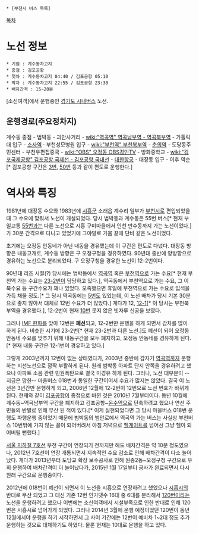  * [부천시 버스 목록]

[[목차]]

= 노선 정보 =
 * 기점 : 계수동차고지
 * 종점 : 김포공항
 * 첫차 : 계수동차고지 04:40 / 김포공항 05:10
 * 막차 : 계수동차고지 22:55 / 김포공항 23:30
 * 배차간격 : 15~20분

[소신여객]에서 운행중인 [[경기도 시내버스]] 노선.

== 운행경로(주요정차지) ==
계수동 종점 - 범박동 - 괴안사거리 - [[wiki:"역곡역" 역곡남부역 - 역곡북부역]] - 가톨릭대 입구 - [[소사역]] · 부천성모병원 입구 - [[wiki:"부천역" 부천북부역]] - [[춘의역]] - 도당동주민센터 - 부천우편집중국 - [[wiki:"OBS" 오정동 OBS경인TV]] - 방화중학교 - [[wiki:"김포국제공항" 김포공항 국제선 - 김포공항 국내선]] - [[대한항공]] - 대장동 입구 - 이후 역순[* 김포공항 구간은 [[부천 버스 3|3번]], [[부천 버스 50|50번]] 등과 같이 편도로 운행한다.]
= 역사와 특징 =
1981년에 대장동 수요와 1983년에 [[시흥군]] 소래읍 계수리 일부가 [[부천시]]로 편입되었을 때 그 수요에 맞춰서 노선이 개설되었다. 당시 범박동과 계수동은 55번 버스[* 현재 부일교통 [[부천 버스 55|55]]번과는 다른 노선으로 시흥 구미마을에서 인천 만수동까지 가는 노선이었다.]가 30분 간격으로 다니고 있었기에 그야말로 가뭄 끝에 단비 같은 노선이었다.

초기에는 오정동 안동네가 아닌 내동을 경유했는데 이 구간은 편도로 다녔다. 대장동 방향은 내동고개로, 계수동 방향은 구 오정구청을 경유하였다. 90년대 중반에 양방향으로 경유하는 노선으로 분리되었다. 구 오정구청을 경유한 노선이 12-2번이다.

90년대 리즈 시절(?) 당시에는 범박동에서 [[역곡역]] 혹은 [[부천역]]으로 가는 수요[* 현재 부천역 가는 수요는 [[부천 버스 23-2|23-2]]번이 담당하고 있다.], 역곡동에서 부천역으로 가는 수요, 그 이북수요 등 구간수요가 꽤나 있었다. 오죽했으면 휴일에 부천역으로 가는 수요로 입석을 가득 채울 정도.[* 그 당시 역곡동에는 [[부천 버스 5|5]]번도 있었는데, 이 노선 배차가 당시 기본 30분으로 좋지 않아서 대체로 12번 수요가 더 많았다.] 게다가 12, [[부천 버스 12-1|12-1]][* 이 당시는 부천북부역을 경유했다.], 12-2번이 현재 [[부천 버스 10|10]]번 못지 않은 빗자루 신공을 보였다.

그러나 [[외환위기|IMF 한파]]를 맞아 12번은 '''폐선'''되고, 12-2번만 운행을 하게 되면서 감차를 많이 하게 된다. 비슷한 시기에 23-2번[* 현재 23-2번과 다른 노선.]도 폐선이 되어 오정동 안동네 수요를 맞추기 위해 내동구간을 모두 폐지하고, 오정동 안동네를 경유하게 된다.[* 현재 내동 구간은 12-1번이 경유하고 있다.]

그렇게 2003년까지 12번이 없는 상태였다가, 2003년 중반에 갑자기 [[역곡역]]까지 운행하는 지선노선으로 깜짝 부활하게 된다. 원래 범박동 아파트 단지 안쪽을 경유하려고 했으나 아파트 소음 관련 민원폭탄으로 결국 미경유 하게 된다. 그러나, 노선 대부분이 --지금은 망한-- 마을버스 018번과 동일한 구간이어서 수요가 많지는 않았다. 결국 이 노선은 3년간만 운행하게 되고, 2006년 12월에 12-2번이 12번으로 노선 번호가 바뀌게 된다. 현재와 같이 [[김포공항]]이 종점으로 바뀐 것은 2010년 7월부터이다. 동년 10월에 계수동~역곡남부역 구간을 폐지하고 김포공항~[[온수역]]으로 단축하려고 했으나 연선 주민들의 반발로 인해 무산 된 적이 있다.[* 이게 실현되었다면 그 당시 마을버스 018번 운행도 파행운행 중이었기 때문에 범박동의 범안로에서 역곡역 가는 버스는 사실상 부천버스 10번밖에 가지 않는 꼴이 되어버려서 아침 저녁으로 [[헬게이트]]를 넘어선 그냥 헬이 되어버릴 뻔했다.]

[[서울 지하철 7호선]] 부천 구간이 연장되기 전까지만 해도 배차간격은 약 10분 정도였으나, 2012년 7호선이 연장 개통되면서 지속적인 수요 감소로 인해 배차간격이 다소 늘어났다. 게다가 2013년부터 도당교 확장 보수공사로 인해 원종2동~오정구청 구간으로 우회 운행하여 배차간격이 더 늘어났다가, 2015년 1월 17일부터 공사가 완료되면서 다시 원래 구간으로 운행중이다.

2012년에 018번이 폐선이 되면서 이 노선을 시흥으로 연장하려고 했었으나 [[시흥시]]의 반대로 무산 되었고 그 대신 기존 12번 인가댓수 16대 중 6대를 분리해서 [[시흥 버스 120|120]]번이라는 노선을 운행하려고 했으나 이번에는 소신여객에서 시설부족으로 인한 반대로 인해 120번은 시흥시로 넘어가게 되었다. 그러나 2014년 3월에 운행 예정이었던 120번이 동년 12월에서야 운행을 하기 시작하면서 그 사이 기간에는 12번이 예비차 1~2대 정도 추가 운행하는 것으로 대체하기도 하였다. 물론 현재는 10대로 운행을 하고 있다.
